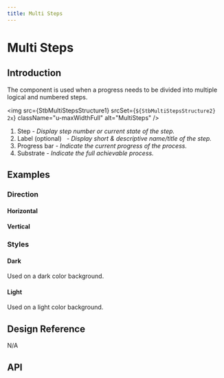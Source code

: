 ```yaml
---
title: Multi Steps
---
```


# Multi Steps

## Introduction

The component is used when a progress needs to be divided into multiple logical and numbered steps.

<img
  src={StbMultiStepsStructure1}
  srcSet={`${StbMultiStepsStructure2} 2x`}
  className="u-maxWidthFull"
  alt="MultiSteps"
/>
<ol className="u-textGray u-marginTopTiny">
  <li>
      Step
    <i className="u-text200"> - Display step number or current state of the step.</i>
  </li>
  <li>
      Label
    <span className="u-marginLeftTiny u-text200">(optional)</span>
    &nbsp;
    <i className="u-text200"> - Display short & descriptive name/title of the step.</i>
  </li>
  <li>
      Progress bar
    <i className="u-text200"> - Indicate the current progress of the process.</i>
  </li>
  <li>
      Substrate
    <i className="u-text200"> -  Indicate the full achievable process.</i>
  </li>
</ol>

## Examples

### Direction

#### Horizontal

<CodeView codeText={horizontalMultiSteps} />

#### Vertical

<CodeView codeText={verticalMultiSteps} />

### Styles

#### Dark

Used on a dark color background.

<CodeView codeText={whiteMultiSteps} exampleClassName="u-backgroundDark" />

#### Light

Used on a light color background.

<CodeView codeText={primaryMultiSteps} />
<CodeView codeText={accentMultiSteps} />
<CodeView codeText={warningMultiSteps} />
<CodeView codeText={positiveMultiSteps} />
<CodeView codeText={negativeMultiSteps} />


## Design Reference

N/A

## API

<ComponentApi name="MultiSteps" importName="MultiSteps" />
<ComponentApi name="MultiStepsItem" />
